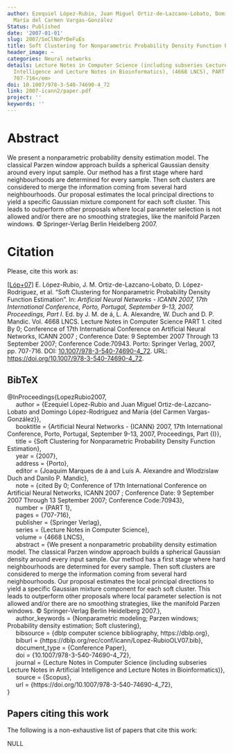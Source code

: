 ```yaml
---
author: Ezequiel López-Rubio, Juan Miguel Ortiz-de-Lazcano-Lobato, Domingo López-Rodríguez,
  María del Carmen Vargas-González
Status: Published
date: '2007-01-01'
slug: 2007/SoClNoPrDeFuEs
title: Soft Clustering for Nonparametric Probability Density Function Estimation
header_image: ~
categories: Neural networks
details: Lecture Notes in Computer Science (including subseries Lecture Notes in Artificial
  Intelligence and Lecture Notes in Bioinformatics), (4668 LNCS), PART 1, <em>pp.
  707-716</em>
doi: 10.1007/978-3-540-74690-4_72
link: 2007-icann2/paper.pdf
project: ''
keywords: ''
---
```



# Abstract


We present a nonparametric probability density estimation model. The classical Parzen window approach builds a spherical Gaussian density around every input sample. Our method has a first stage where hard neighbourhoods are determined for every sample. Then soft clusters are considered to merge the information coming from several hard neighbourhoods. Our proposal estimates the local principal directions to yield a specific Gaussian mixture component for each soft cluster. This leads to outperform other proposals where local parameter selection is not allowed and/or there are no smoothing strategies, like the manifold Parzen windows. © Springer-Verlag Berlin Heidelberg 2007.












# Citation
Please, cite this work as:


<a name=bib-LopezRubio2007></a>[[Lóp+07]](#cite-LopezRubio2007) E. López-Rubio, J. M. Ortiz-de-Lazcano-Lobato, D. López-Rodríguez, et al. “Soft Clustering for Nonparametric Probability Density Function Estimation”. In: _Artificial Neural Networks - ICANN 2007, 17th International Conference, Porto, Portugal, September 9-13, 2007, Proceedings, Part I_. Ed. by J. M. de á, L. A. Alexandre, W. Duch and D. P. Mandic. Vol. 4668 LNCS. Lecture Notes in Computer Science PART 1. cited By 0; Conference of 17th International Conference on Artificial Neural Networks, ICANN 2007 ; Conference Date: 9 September 2007 Through 13 September 2007; Conference Code:70943. Porto: Springer Verlag, 2007, pp. 707-716. DOI: [10.1007/978-3-540-74690-4_72](https://doi.org/10.1007%2F978-3-540-74690-4_72). URL: [https://doi.org/10.1007/978-3-540-74690-4_72](https://doi.org/10.1007/978-3-540-74690-4_72).

::: {.callout-note appearance="minimal" collapse=true}

## BibTeX

@InProceedings{LopezRubio2007,<br>&nbsp;&nbsp;&nbsp;&nbsp;  author = {Ezequiel López-Rubio and Juan Miguel Ortiz-de-Lazcano-Lobato and Domingo López-Rodríguez and María {del Carmen Vargas-González}},<br>&nbsp;&nbsp;&nbsp;&nbsp;  booktitle = {Artificial Neural Networks - {ICANN} 2007, 17th International Conference, Porto, Portugal, September 9-13, 2007, Proceedings, Part {I}},<br>&nbsp;&nbsp;&nbsp;&nbsp;  title = {Soft Clustering for Nonparametric Probability Density Function Estimation},<br>&nbsp;&nbsp;&nbsp;&nbsp;  year = {2007},<br>&nbsp;&nbsp;&nbsp;&nbsp;  address = {Porto},<br>&nbsp;&nbsp;&nbsp;&nbsp;  editor = {Joaquim Marques de á and Luís A. Alexandre and Wlodzislaw Duch and Danilo P. Mandic},<br>&nbsp;&nbsp;&nbsp;&nbsp;  note = {cited By 0; Conference of 17th International Conference on Artificial Neural Networks, ICANN 2007 ; Conference Date: 9 September 2007 Through 13 September 2007; Conference Code:70943},<br>&nbsp;&nbsp;&nbsp;&nbsp;  number = {PART 1},<br>&nbsp;&nbsp;&nbsp;&nbsp;  pages = {707-716},<br>&nbsp;&nbsp;&nbsp;&nbsp;  publisher = {Springer Verlag},<br>&nbsp;&nbsp;&nbsp;&nbsp;  series = {Lecture Notes in Computer Science},<br>&nbsp;&nbsp;&nbsp;&nbsp;  volume = {4668 LNCS},<br>&nbsp;&nbsp;&nbsp;&nbsp;  abstract = {We present a nonparametric probability density estimation model. The classical Parzen window approach builds a spherical Gaussian density around every input sample. Our method has a first stage where hard neighbourhoods are determined for every sample. Then soft clusters are considered to merge the information coming from several hard neighbourhoods. Our proposal estimates the local principal directions to yield a specific Gaussian mixture component for each soft cluster. This leads to outperform other proposals where local parameter selection is not allowed and/or there are no smoothing strategies, like the manifold Parzen windows. © Springer-Verlag Berlin Heidelberg 2007.},<br>&nbsp;&nbsp;&nbsp;&nbsp;  author_keywords = {Nonparametric modeling; Parzen windows; Probability density estimation; Soft clustering},<br>&nbsp;&nbsp;&nbsp;&nbsp;  bibsource = {dblp computer science bibliography, https://dblp.org},<br>&nbsp;&nbsp;&nbsp;&nbsp;  biburl = {https://dblp.org/rec/conf/icann/Lopez-RubioOLV07.bib},<br>&nbsp;&nbsp;&nbsp;&nbsp;  document_type = {Conference Paper},<br>&nbsp;&nbsp;&nbsp;&nbsp;  doi = {10.1007/978-3-540-74690-4_72},<br>&nbsp;&nbsp;&nbsp;&nbsp;  journal = {Lecture Notes in Computer Science (including subseries Lecture Notes in Artificial Intelligence and Lecture Notes in Bioinformatics)},<br>&nbsp;&nbsp;&nbsp;&nbsp;  source = {Scopus},<br>&nbsp;&nbsp;&nbsp;&nbsp;  url = {https://doi.org/10.1007/978-3-540-74690-4_72},<br>}

:::






## Papers citing this work

The following is a non-exhaustive list of papers that cite this work:


NULL


